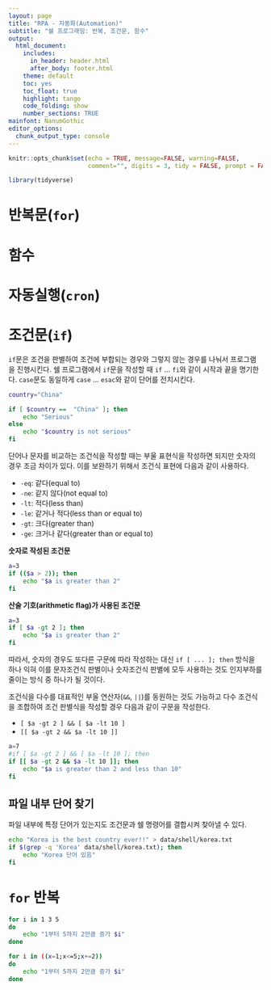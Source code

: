 ```yaml
---
layout: page
title: "RPA - 자동화(Automation)"
subtitle: "쉘 프로그래밍: 반복, 조건문, 함수"
output:
  html_document:
    includes:
      in_header: header.html
      after_body: footer.html
    theme: default
    toc: yes
    toc_float: true
    highlight: tango
    code_folding: show
    number_sections: TRUE
mainfont: NanumGothic
editor_options: 
  chunk_output_type: console
---
```


```r
knitr::opts_chunk$set(echo = TRUE, message=FALSE, warning=FALSE,
                      comment="", digits = 3, tidy = FALSE, prompt = FALSE, fig.align = 'center')

library(tidyverse)
```

# 반복문(`for`) {#shell-for}

# 함수 {#shell-function}

# 자동실행(`cron`) {#shell-cron}

# 조건문(`if`) {#shell-if}

`if`문은 조건을 판별하여 조건에 부합되는 경우와 그렇지 않는 경우를 나눠서 프로그램을 진행시킨다. 쉘 프로그램에서 `if`문을 작성할 때 `if` ... `fi`와 같이 시작과 끝을 명기한다. `case`문도 동일하게 `case` ... `esac`와 같이 단어를 전치시킨다.

```bash
country="China"

if [ $country ==  "China" ]; then
    echo "Serious"
else
    echo "$country is not serious"
fi    
```

단어나 문자를 비교하는 조건식을 작성할 때는 부울 표현식을 작성하면 되지만 숫자의 경우 조금 차이가 있다. 이를 보완하기 위해서 조건식 표현에 다음과 같이 사용하다.

- `-eq`: 같다(equal to)
- `-ne`: 같지 않다(not equal to)
- `-lt`: 적다(less than)
- `-le`: 같거나 적다(less than or equal to)
- `-gt`: 크다(greater than)
- `-ge`: 크거나 같다(greater than or equal to)

<div class = "row">
  <div class = "col-md-6">
**숫자로 작성된 조건문**

```bash
a=3
if (($a > 2)); then
    echo "$a is greater than 2"
fi    
```

  </div>
  <div class = "col-md-6">
**산술 기호(arithmetic flag)가 사용된 조건문**

```bash
a=3
if [ $a -gt 2 ]; then
    echo "$a is greater than 2"
fi
```

  </div>
</div>

따라서, 숫자의 경우도 또다른 구문에 따라 작성하는 대신 `if [ ... ]; then` 방식을 하나 익혀 이를 문자조건식 판별이나 숫자조건식 판별에 모두 사용하는 것도 인지부하를 줄이는 방식 중 하나가 될 것이다.

조건식을 다수를 대표적인 부울 연산자(`&&`, `||`)를 동원하는 것도 가능하고 다수 조건식을 조합하여 조건 판별식을 작성할 경우 다음과 같이 구문을 작성한다.

- `[ $a -gt 2 ] && [ $a -lt 10 ]`
- `[[ $a -gt 2 && $a -lt 10 ]]`

```bash
a=7
#if [ $a -gt 2 ] && [ $a -lt 10 ]; then
if [[ $a -gt 2 && $a -lt 10 ]]; then
    echo "$a is greater than 2 and less than 10"
fi
```

## 파일 내부 단어 찾기 {#find-words-in-file}

파일 내부에 특정 단어가 있는지도 조건문과 쉘 명령어를 결합시켜 찾아낼 수 있다.

```bash
echo "Korea is the best country ever!!" > data/shell/korea.txt
if $(grep -q 'Korea' data/shell/korea.txt); then
    echo "Korea 단어 있음"
fi    
```

# `for` 반복 {#for-shell-script}



```bash
for i in 1 3 5
do
    echo "1부터 5까지 2만큼 증가 $i"
done    
```

```bash
for i in ((x=1;x<=5;x+=2))
do
    echo "1부터 5까지 2만큼 증가 $i"
done    
```

